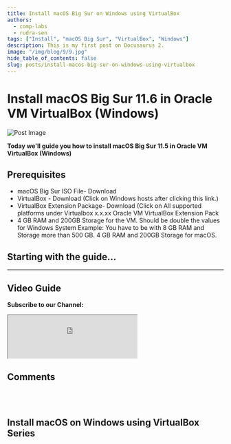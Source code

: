 ```yaml
---
title: Install macOS Big Sur on Windows using VirtualBox
authors:
  - comp-labs
  - rudra-sen
tags: ["Install", "macOS Big Sur", "VirtualBox", "Windows"]
description: This is my first post on Docusaurus 2.
image: "/img/blog/9/9.jpg"
hide_table_of_contents: false
slug: posts/install-macos-big-sur-on-windows-using-virtualbox
---
```



# Install macOS Big Sur 11.6 in Oracle VM VirtualBox (Windows)

![Post Image](/img/blog/9/9.jpg)

**Today we'll guide you how to install macOS Big Sur 11.5 in Oracle VM VirtualBox (Windows)**

<!-- truncate -->

## Prerequisites

- macOS Big Sur ISO File- Download
- VirtualBox - Download (Click on Windows hosts after clicking this link.)
- VirtualBox Extension Package- Download (Click on All supported platforms under Virtualbox x.x.xx Oracle VM VirtualBox Extension Pack
- 4 GB RAM and 200GB Storage for the VM. Should be double the values for Windows System Example: You have to be with 8 GB RAM and Storage more than 500 GB. 4 GB RAM and 200GB Storage for macOS.

## Starting with the guide...

---

## Video Guide

**Subscribe to our Channel:**

<iframe
  src="https://complabs.in/html/subscribe.html"
  title="Subscribe Comp Labs"
  height="100"
></iframe>

## Comments

<Giscus
  id="comments"
  repo="Comp-Labs/comp-labs-website"
  repoId="R_kgDOGaLmeA"
  category="General"
  categoryId="DIC_kwDOGaLmeM4CBAA6"
  mapping="title"
  term="Comments"
  reactionsEnabled="1"
  emitMetadata="0"
  inputPosition="top"
  theme="preferred_color_scheme"
  lang="en"
  loading="lazy"
/>

<br></br>

## Install macOS on Windows using VirtualBox Series

<macOSGuideSeriesCardsRow />